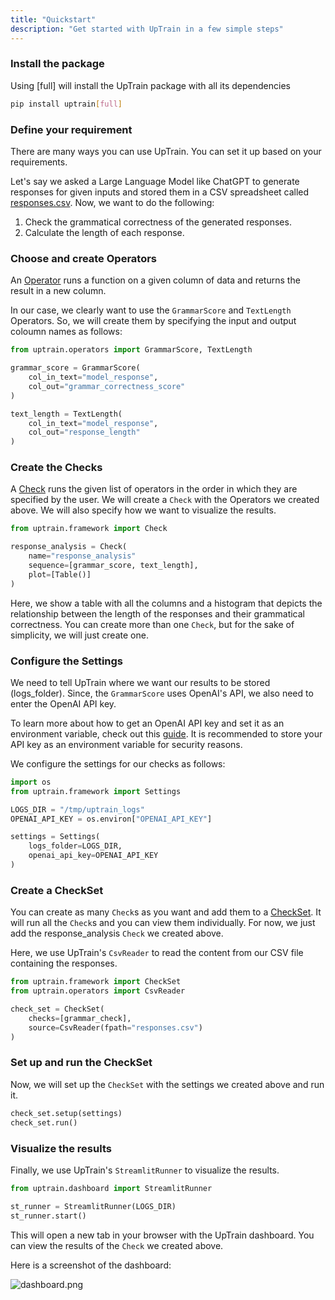 ```yaml
---
title: "Quickstart"
description: "Get started with UpTrain in a few simple steps"
---
```


### Install the package 

Using [full] will install the UpTrain package with all its dependencies

```bash
pip install uptrain[full]
```


### Define your requirement

There are many ways you can use UpTrain. You can set it up based on your requirements. 

Let's say we asked a Large Language Model like ChatGPT to generate responses for given inputs and stored them in a CSV spreadsheet called [responses.csv](https://docs.google.com/spreadsheets/d/16lln3OWUMCN53IBMytdiZL0uAlKBqgWJn9umpMCeii4/edit?usp=sharing). Now, we want to do the following:

1. Check the grammatical correctness of the generated responses.
2. Calculate the length of each response.


### Choose and create Operators

An [Operator](https://uptrain-ai.github.io/uptrain/operators/ColumnExpand) runs a function on a given column of data and returns the result in a new column.

In our case, we clearly want to use the `GrammarScore` and `TextLength` Operators. So, we will create them by specifying the input and output coloumn names as follows:

```python
from uptrain.operators import GrammarScore, TextLength

grammar_score = GrammarScore(
    col_in_text="model_response",
    col_out="grammar_correctness_score"
)

text_length = TextLength(
    col_in_text="model_response",
    col_out="response_length"
)
```


### Create the Checks

A [Check](https://uptrain-ai.github.io/uptrain/framework/Check) runs the given list of operators in the order in which they are specified by the user. We will create a `Check` with the Operators we created above. We will also specify how we want to visualize the results. 

```python
from uptrain.framework import Check

response_analysis = Check(
    name="response_analysis"
    sequence=[grammar_score, text_length],
    plot=[Table()]
)
```

Here, we show a table with all the columns and a histogram that depicts the relationship between the length of the responses and their grammatical correctness. 
You can create more than one `Check`, but for the sake of simplicity, we will just create one.


### Configure the Settings

We need to tell UpTrain where we want our results to be stored (logs_folder). Since, the `GrammarScore` uses OpenAI's API, we also need to enter the OpenAI API key. 

To learn more about how to get an OpenAI API key and set it as an environment variable, check out this [guide](https://www.immersivelimit.com/tutorials/adding-your-openai-api-key-to-system-environment-variables). It is recommended to store your API key as an environment variable for security reasons.

We configure the settings for our checks as follows:

```python
import os
from uptrain.framework import Settings

LOGS_DIR = "/tmp/uptrain_logs"
OPENAI_API_KEY = os.environ["OPENAI_API_KEY"]

settings = Settings(
    logs_folder=LOGS_DIR,
    openai_api_key=OPENAI_API_KEY
)
```


### Create a CheckSet

You can create as many `Check`s as you want and add them to a [CheckSet](https://uptrain-ai.github.io/uptrain/framework/CheckSet). It will run all the `Check`s and you can view them individually. For now, we just add the response_analysis `Check` we created above. 

Here, we use UpTrain's `CsvReader` to read the content from our CSV file containing the responses.

```python
from uptrain.framework import CheckSet
from uptrain.operators import CsvReader

check_set = CheckSet(
    checks=[grammar_check],
    source=CsvReader(fpath="responses.csv")
)
```


### Set up and run the CheckSet

Now, we will set up the `CheckSet` with the settings we created above and run it. 

```python
check_set.setup(settings)
check_set.run()
```


### Visualize the results

Finally, we use UpTrain's `StreamlitRunner` to visualize the results. 

```python
from uptrain.dashboard import StreamlitRunner

st_runner = StreamlitRunner(LOGS_DIR)
st_runner.start()
```

This will open a new tab in your browser with the UpTrain dashboard. You can view the results of the `Check` we created above.

Here is a screenshot of the dashboard:

![dashboard.png](https://github.com/uptrain-ai/uptrain/assets/43818888/d2c3436b-e653-47ce-9426-c91153ac3bb5)
